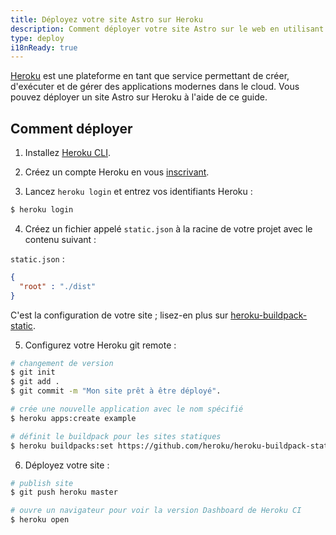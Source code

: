 ```yaml
---
title: Déployez votre site Astro sur Heroku
description: Comment déployer votre site Astro sur le web en utilisant Heroku.
type: deploy
i18nReady: true
---
```


[Heroku](https://www.heroku.com/) est une plateforme en tant que service permettant de créer, d'exécuter et de gérer des applications modernes dans le cloud. Vous pouvez déployer un site Astro sur Heroku à l'aide de ce guide.
## Comment déployer

1. Installez [Heroku CLI](https://devcenter.heroku.com/articles/heroku-cli).

2. Créez un compte Heroku en vous [inscrivant](https://signup.heroku.com/).

3. Lancez `heroku login` et entrez vos identifiants Heroku :

```bash
$ heroku login
   ```

4. Créez un fichier appelé `static.json` à la racine de votre projet avec le contenu suivant :

`static.json` :

```json
{
  "root" : "./dist"
}
   ```

C'est la configuration de votre site ; lisez-en plus sur [heroku-buildpack-static](https://github.com/heroku/heroku-buildpack-static).

5. Configurez votre Heroku git remote :

```bash
# changement de version
$ git init
$ git add .
$ git commit -m "Mon site prêt à être déployé".

# crée une nouvelle application avec le nom spécifié
$ heroku apps:create example

# définit le buildpack pour les sites statiques
$ heroku buildpacks:set https://github.com/heroku/heroku-buildpack-static.git
   ```

6. Déployez votre site :

```bash
# publish site
$ git push heroku master

# ouvre un navigateur pour voir la version Dashboard de Heroku CI
$ heroku open
   ```
